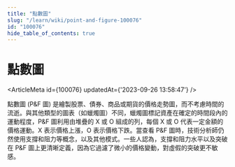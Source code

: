 ```yaml
---
title: "點數圖"
slug: "/learn/wiki/point-and-figure-100076"
id: "100076"
hide_table_of_contents: true
---
```



# 點數圖

<ArticleMeta id={100076} updatedAt={'2023-09-26 13:58:47'} />
<div className='border-solid border-b border-t-0 my-4 border-[var(--ifm-color-gray-300)]' />

點數圖 (P&F 圖) 是繪製股票、債券、商品或期貨的價格走勢圖，而不考慮時間的流逝。與其他類型的圖表（如蠟燭圖）不同，蠟燭圖標記資產在確定的時間段內的運動程度，P&F 圖利用由堆疊的 X 或 O 組成的列，每個 X 或 O 代表一定金額的價格運動。X 表示價格上漲，O 表示價格下跌。當查看 P&F 圖時，技術分析師仍然使用支撐和阻力等概念，以及其他模式。一些人認為，支撐和阻力水平以及突破在 P&F 圖上更清晰定義，因為它過濾了微小的價格變動，對虛假的突破更不敏感。
